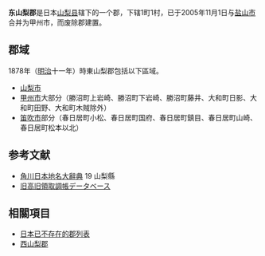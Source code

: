 {{日本郡 (废除)
|郡= 东山梨郡
|日文原名= 東山梨郡
|平假名= ひがしやまなしぐん
|羅馬字拼音= Higashiyamanashi-gun
|地圖=
|廢除時間= 2005年11月1日
|废除理由= 无管辖町村
|廢除時處置= '''東山梨郡''' → [[甲州市|甲州市]]
|现在郡= 甲州市（大部分）
|都道府縣= 山梨縣
|町=1
|村=1
|经度=
|维度=
|注记=
|}}
'''东山梨郡'''是日本[[山梨县|山梨县]]辖下的一个郡，下辖1町1村，已于2005年11月1日与[[盐山市|盐山市]]合并为甲州市，而废除郡建置。

== 郡域 ==
1878年（[[明治|明治]]十一年）時東山梨郡包括以下區域。

* [[山梨市|山梨市]]
* [[甲州市|甲州市]]大部分（勝沼町上岩崎、勝沼町下岩崎、勝沼町藤井、大和町日影、大和町田野、大和町木賊除外）
* [[笛吹市|笛吹市]]部分（春日居町小松、春日居町国府、春日居町鎮目、春日居町山崎、春日居町松本以北）

== 参考文献 ==
* [[角川日本地名大辭典|角川日本地名大辭典]] 19 山梨縣
* [http://www.rekihaku.ac.jp/up-cgi/login.pl?p=param/kyud/db_param 旧高旧領取調帳データベース]{{Wayback|url=http://www.rekihaku.ac.jp/up-cgi/login.pl?p=param%2Fkyud%2Fdb_param |date=20200825042351 }}

== 相關項目 ==
* [[日本已不存在的郡列表|日本已不存在的郡列表]]
* [[西山梨郡|西山梨郡]]

{{s-start}}
{{s-bef|before=[[山梨郡|山梨郡]]}}
{{s-ttl|title=行政區變遷|years=1878年－2005年}}
{{s-aft|after=（撤銷）}}
{{end}}